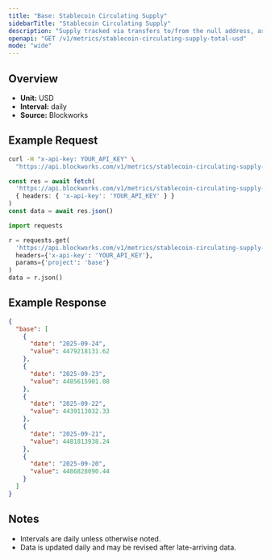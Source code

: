 ```yaml
---
title: "Base: Stablecoin Circulating Supply"
sidebarTitle: "Stablecoin Circulating Supply"
description: "Supply tracked via transfers to/from the null address, as well as distinct issuance and redemption events for supported stablecoins. Circulating supply remove supply held in bridges, token treasuries, and known mint/burn addresses."
openapi: "GET /v1/metrics/stablecoin-circulating-supply-total-usd"
mode: "wide"
---
```


## Overview

- **Unit:** USD
- **Interval:** daily
- **Source:** Blockworks

## Example Request

<CodeGroup>

```bash cURL
curl -H "x-api-key: YOUR_API_KEY" \
  "https://api.blockworks.com/v1/metrics/stablecoin-circulating-supply-total-usd?project=base"
```

```typescript TypeScript
const res = await fetch(
  'https://api.blockworks.com/v1/metrics/stablecoin-circulating-supply-total-usd?project=base',
  { headers: { 'x-api-key': 'YOUR_API_KEY' } }
)
const data = await res.json()
```

```python Python
import requests

r = requests.get(
  'https://api.blockworks.com/v1/metrics/stablecoin-circulating-supply-total-usd',
  headers={'x-api-key': 'YOUR_API_KEY'},
  params={'project': 'base'}
)
data = r.json()
```

</CodeGroup>

## Example Response

```json
{
  "base": [
    {
      "date": "2025-09-24",
      "value": 4479218131.62
    },
    {
      "date": "2025-09-23",
      "value": 4485615901.08
    },
    {
      "date": "2025-09-22",
      "value": 4439113032.33
    },
    {
      "date": "2025-09-21",
      "value": 4481813938.24
    },
    {
      "date": "2025-09-20",
      "value": 4486828090.44
    }
  ]
}
```

## Notes
- Intervals are daily unless otherwise noted.
- Data is updated daily and may be revised after late-arriving data.